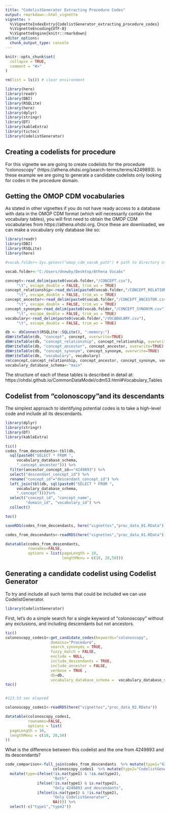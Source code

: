 ```yaml
---
title: "CodelistGenerator Extracting Procedure Codes"
output: rmarkdown::html_vignette
vignette: >
  %\VignetteIndexEntry{CodelistGenerator_extracting_procedure_codes}
  %\VignetteEncoding{UTF-8}
  %\VignetteEngine{knitr::rmarkdown}
editor_options: 
  chunk_output_type: console
---
```



```r
knitr::opts_chunk$set(
  collapse = TRUE,
  comment = "#>"
)
```

```r
rm(list = ls()) # clear environment

library(here)
library(readr)
library(DBI)
library(RSQLite)
library(here)
library(dplyr)
library(stringr)
library(DT)
library(kableExtra)
library(tictoc)
library(CodelistGenerator)
```

## Creating a codelists for procedure
For this vignette we are going to create codelists for the procedure "colonoscopy" (https://athena.ohdsi.org/search-terms/terms/4249893). In these example we are going to generate a candidate codelists only looking for codes in the procedure domain.

## Getting the OMOP CDM vocabularies
As stated in other vignettes if you do not have ready access to a database with data in the OMOP CDM format (which will necessarily contain the vocabulary tables), you will first need to obtain the OMOP CDM vocabularies from https://athena.ohdsi.org. Once these are downloaded, we can make a vocabulary only database like so:

```r
library(readr)
library(DBI)
library(RSQLite)
library(here)
```

```r
#vocab.folder<-Sys.getenv("omop_cdm_vocab_path") # path to directory of unzipped files

vocab.folder<-"C:/Users/dnewby/Desktop/Athena Vocabs"

concept<-read_delim(paste0(vocab.folder,"/CONCEPT.csv"),
     "\t", escape_double = FALSE, trim_ws = TRUE)
concept_relationship<-read_delim(paste0(vocab.folder,"/CONCEPT_RELATIONSHIP.csv"),
     "\t", escape_double = FALSE, trim_ws = TRUE) 
concept_ancestor<-read_delim(paste0(vocab.folder,"/CONCEPT_ANCESTOR.csv"),
     "\t", escape_double = FALSE, trim_ws = TRUE)
concept_synonym<-read_delim(paste0(vocab.folder,"/CONCEPT_SYNONYM.csv"),
     "\t", escape_double = FALSE, trim_ws = TRUE)
vocabulary<-read_delim(paste0(vocab.folder,"/VOCABULARY.csv"),
     "\t", escape_double = FALSE, trim_ws = TRUE)

db <- dbConnect(RSQLite::SQLite(), ":memory:")
dbWriteTable(db, "concept", concept, overwrite=TRUE)
dbWriteTable(db, "concept_relationship", concept_relationship, overwrite=TRUE)
dbWriteTable(db, "concept_ancestor", concept_ancestor, overwrite=TRUE)
dbWriteTable(db, "concept_synonym", concept_synonym, overwrite=TRUE)
dbWriteTable(db, "vocabulary", vocabulary)
rm(concept,concept_relationship, concept_ancestor, concept_synonym, vocabulary)
vocabulary_database_schema<-"main"
```

The structure of each of these tables is described in detail at: https://ohdsi.github.io/CommonDataModel/cdm53.html#Vocabulary_Tables 

## Codelist from "colonoscopy"and its descendants
The simplest approach to identifying potential codes is to take a high-level code and include all its descendants. 
```r
library(dplyr)
library(stringr)
library(DT)
library(kableExtra)
```

```r

tic()
codes_from_descendants<-tbl(db, 
  sql(paste0("SELECT * FROM ",
     vocabulary_database_schema,
     ".concept_ancestor"))) %>% 
  filter(ancestor_concept_id=="4249893") %>% 
  select("descendant_concept_id") %>% 
  rename("concept_id"="descendant_concept_id") %>% 
  left_join(tbl(db, sql(paste0("SELECT * FROM ",
     vocabulary_database_schema,
     ".concept"))))%>%
  select("concept_id", "concept_name", 
         "domain_id", "vocabulary_id") %>% 
  collect()

toc()

saveRDS(codes_from_descendants, here("vignettes","proc_data_01.RData"))

```

```r
codes_from_descendants<-readRDS(here("vignettes","proc_data_01.RData"))
```

```r
datatable(codes_from_descendants,
          rownames=FALSE,
          options = list(pageLength = 10,
                         lengthMenu = c(10, 20,50)))

```

## Generating a candidate codelist using Codelist Generator
To try and include all such terms that could be included we can use CodelistGenerator.

```r
library(CodelistGenerator)
```

First, let's do a simple search for a single keyword of "colonoscopy" without any exclusions, and including descendants but not ancestors.
```r
tic()
colonoscopy_codes1<-get_candidate_codes(keywords="colonoscopy",
                    domains="Procedure",
                    search_synonyms = TRUE,
                    fuzzy_match = FALSE,
                    exclude = NULL,
                    include_descendants = TRUE,
                    include_ancestor = FALSE,
                    verbose = TRUE ,
                    db=db,
                    vocabulary_database_schema =  vocabulary_database_schema)
toc()


#123.53 sec elapsed

```

```r
colonoscopy_codes1<-readRDS(here("vignettes","proc_data_02.RData"))
```

```r
datatable(colonoscopy_codes1,
          rownames=FALSE,
          options = list(
  pageLength = 10,
  lengthMenu = c(10, 20,50)
))
```

What is the difference between this codelist and the one from 4249893 and its descendants?
```r
code_comparison<-full_join(codes_from_descendants  %>% mutate(type1="4249893 and descendants"), 
                     colonoscopy_codes1  %>% mutate(type2="CodelistGenerator")) %>% 
  mutate(type=ifelse(!is.na(type1) & !is.na(type2),
                     "Both",
              ifelse(!is.na(type1) & is.na(type2),
                     "Only 4249893 and descendants",
              ifelse(is.na(type1) & !is.na(type2),
                     "Only CodelistGenerator",
                     NA)))) %>% 
  select(-c("type1","type2"))
```

